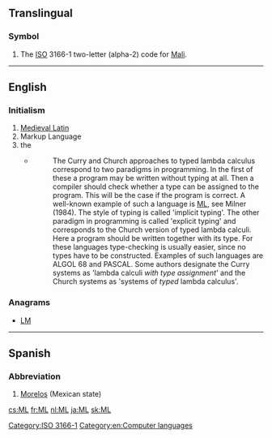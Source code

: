 {{also|ml|Ml|mL|µl}}
==Translingual==

===Symbol===
{{head|mul|symbol}}

# The [[ISO]] 3166-1 two-letter (alpha-2) code for [[Mali]].

[[Category:ISO 3166-1]]

----

==English==

===Initialism===
{{rfc-header|Initialism}}
{{head|en|initialism}}

# [[Medieval Latin]]
# Markup Language
# the {{w|ML (programming language)|ML programming language}}
#* {{quote-web
    | date = 1991-12-20
    | author = Henk P. Barendregt
    | title = Lambda Calculi With Types
    | site = ftp.cs.ru.nl
    | url = ftp://ftp.cs.ru.nl/pub/CompMath.Found/HBK.ps
    | accessdate = 2012-07-15 
}}
#*: The Curry and Church approaches to typed lambda calculus correspond to two paradigms in programming. In the first of these a program may be written without typing at all. Then a compiler should check whether a type can be assigned to the program. This will be the case if the program is correct. A well-known example of such a language is [[ML]], see Milner (1984). The style of typing is called 'implicit typing'. The other paradigm in programming is called 'explicit typing' and corresponds to the Church version of typed lambda calculi. Here a program should be written together with its type. For these languages type-checking is usually easier, since no types have to be constructed. Examples of such languages are ALGOL 68 and PASCAL. Some authors designate the Curry systems as 'lambda calculi ''with type assignment''' and the Church systems as 'systems of ''typed'' lambda calculus'.

===Anagrams===
* [[LM#English|LM]]

[[Category:en:Computer languages]]

----

==Spanish==

===Abbreviation===
{{rfc-header|Abbreviation}}
{{head|es|abbreviation}}

# [[Morelos]] (Mexican state)

[[cs:ML]]
[[fr:ML]]
[[nl:ML]]
[[ja:ML]]
[[sk:ML]]